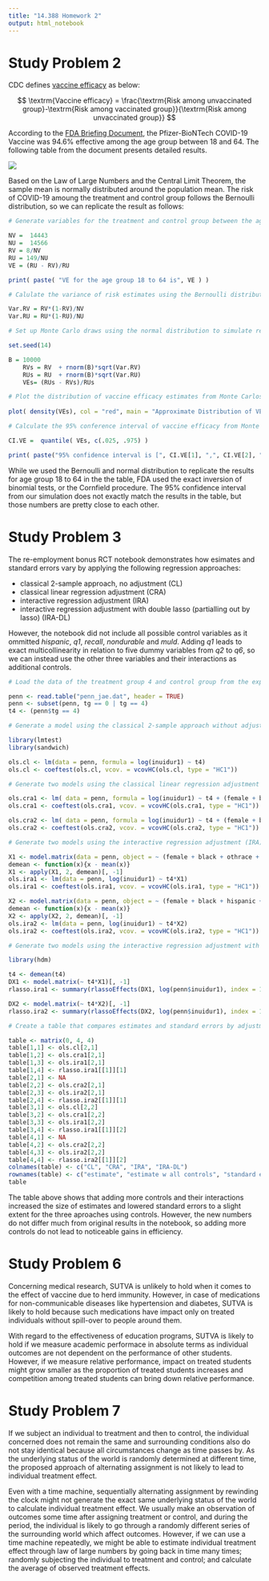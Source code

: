 ```yaml
---
title: "14.388 Homework 2"
output: html_notebook
---
```


# Study Problem 2

CDC defines [vaccine efficacy](www.cdc.gov/csels/dsepd/ss1978/lesson3/section6.html) as below:

$$ \textrm{Vaccine efficacy} = \frac{\textrm{Risk among unvaccinated group}-\textrm{Risk among vaccinated group}}{\textrm{Risk among unvaccinated group}} $$

According to the [FDA Briefing Document](www.fda.gov/media/144245/download), the Pfizer-BioNTech COVID-19 Vaccine was 94.6% effective among the age group between 18 and 64. The following table from the document presents detailed results.

![]( HW2-P2.png )

Based on the Law of Large Numbers and the Central Limit Theorem, the sample mean is normally distributed around the population mean. The risk of COVID-19 amoung the treatment and control group follows the Bernoulli distribution, so we can replicate the result as follows:


```r
# Generate variables for the treatment and control group between the age of 18 and 64, based on the table.

NV =  14443
NU =  14566
RV = 8/NV
RU = 149/NU
VE = (RU - RV)/RU

print( paste( "VE for the age group 18 to 64 is", VE ) )

# Calulate the variance of risk estimates using the Bernoulli distribution.

Var.RV = RV*(1-RV)/NV
Var.RU = RU*(1-RU)/NU

# Set up Monte Carlo draws using the normal distribution to simulate repeated experients.

set.seed(14)

B = 10000
    RVs = RV  + rnorm(B)*sqrt(Var.RV)
    RUs = RU  + rnorm(B)*sqrt(Var.RU)
    VEs= (RUs - RVs)/RUs

# Plot the distribution of vaccine efficacy estimates from Monte Carlos draws.
    
plot( density(VEs), col = "red", main = "Approximate Distribution of VE estimates" )

# Calculate the 95% conference interval of vaccine efficacy from Monte Carlos draws.

CI.VE =  quantile( VEs, c(.025, .975) )

print( paste("95% confidence interval is [", CI.VE[1], ",", CI.VE[2], "]"), digits = 4 )
```

While we used the Bernoulli and normal distribution to replicate the results for age group 18 to 64 in the the table, FDA used the exact inversion of binomial tests, or the Cornfield procedure. The 95% confidence interval from our simulation does not exactly match the results in the table, but those numbers are pretty close to each other.

# Study Problem 3

The re-employment bonus RCT notebook demonstrates how esimates and standard errors vary by applying the following regression approaches:

* classical 2-sample approach, no adjustment (CL)
* classical linear regression adjustment (CRA)
* interactive regression adjustment (IRA)
* interactive regression adjustment with double lasso (partialling out by lasso) (IRA-DL)

However, the notebook did not include all possible control variables as it ommitted *hispanic*, *q1*, *recall*, *nondurable* and *muld*. Adding *q1* leads to exact multicollinearity in relation to five dummy variables from *q2* to *q6*, so we can instead use the other three variables and their interactions as additional controls. 

```r
# Load the data of the treatment group 4 and control group from the experiment.

penn <- read.table("penn_jae.dat", header = TRUE)
penn <- subset(penn, tg == 0 | tg == 4)
t4 <- (penn$tg == 4)

# Generate a model using the classical 2-sample approach without adjustment (CL)

library(lmtest)
library(sandwich)

ols.cl <- lm(data = penn, formula = log(inuidur1) ~ t4)
ols.cl <- coeftest(ols.cl, vcov. = vcovHC(ols.cl, type = "HC1"))

# Generate two models using the classical linear regression adjustment (CRA) with fewer and more controls

ols.cra1 <- lm( data = penn, formula = log(inuidur1) ~ t4 + (female + black + othrace + factor(dep) + q2 + q3 + q4 + q5 + q6 + agelt35 + agegt54 + durable + lusd + husd)^2 )
ols.cra1 <- coeftest(ols.cra1, vcov. = vcovHC(ols.cra1, type = "HC1"))

ols.cra2 <- lm( data = penn, formula = log(inuidur1) ~ t4 + (female + black + hispanic + othrace + factor(dep) + q2 + q3 + q4 + q5 + q6 + recall + agelt35 + agegt54 + durable + nondurable + lusd + husd + muld)^2 )
ols.cra2 <- coeftest(ols.cra2, vcov. = vcovHC(ols.cra2, type = "HC1"))

# Generate two models using the interactive regression adjustment (IRA) with fewer and more controls

X1 <- model.matrix(data = penn, object = ~ (female + black + othrace + factor(dep) + q2 + q3 + q4 + q5 + q6 + agelt35 + agegt54 + durable + lusd + husd)^2 )
demean <- function(x){x - mean(x)}
X1 <- apply(X1, 2, demean)[, -1]
ols.ira1 <- lm(data = penn, log(inuidur1) ~ t4*X1)
ols.ira1 <- coeftest(ols.ira1, vcov. = vcovHC(ols.ira1, type = "HC1"))

X2 <- model.matrix(data = penn, object = ~ (female + black + hispanic + othrace + factor(dep) + q2 + q3 + q4 + q5 + q6 + recall + agelt35 + agegt54 + durable + nondurable + lusd + husd + muld)^2 )
demean <- function(x){x - mean(x)}
X2 <- apply(X2, 2, demean)[, -1]
ols.ira2 <- lm(data = penn, log(inuidur1) ~ t4*X2)
ols.ira2 <- coeftest(ols.ira2, vcov. = vcovHC(ols.ira2, type = "HC1"))

# Generate two models using the interactive regression adjustment with double lasso (partialling out by lasso) (IRA-DL) with fewer and more controls

library(hdm)

t4 <- demean(t4)
DX1 <- model.matrix(~ t4*X1)[, -1]
rlasso.ira1 <- summary(rlassoEffects(DX1, log(penn$inuidur1), index = 1))

DX2 <- model.matrix(~ t4*X2)[, -1]
rlasso.ira2 <- summary(rlassoEffects(DX2, log(penn$inuidur1), index = 1))

# Create a table that compares estimates and standard errors by adjustment approach and the number of controls

table <- matrix(0, 4, 4)
table[1,1] <- ols.cl[2,1]
table[1,2] <- ols.cra1[2,1]
table[1,3] <- ols.ira1[2,1]
table[1,4] <- rlasso.ira1[[1]][1]
table[2,1] <- NA
table[2,2] <- ols.cra2[2,1]
table[2,3] <- ols.ira2[2,1]
table[2,4] <- rlasso.ira2[[1]][1]
table[3,1] <- ols.cl[2,2]
table[3,2] <- ols.cra1[2,2]
table[3,3] <- ols.ira1[2,2]
table[3,4] <- rlasso.ira1[[1]][2]
table[4,1] <- NA
table[4,2] <- ols.cra2[2,2]
table[4,3] <- ols.ira2[2,2]
table[4,4] <- rlasso.ira2[[1]][2]
colnames(table) <- c("CL", "CRA", "IRA", "IRA-DL")
rownames(table) <- c("estimate", "estimate w all controls", "standard error", "standard error w all controls")
table

```

The table above shows that adding more controls and their interactions increased the size of estimates and lowered standard errors to a slight extent for the three aproaches using controls. However, the new numbers do not differ much from original results in the notebook, so adding more controls do not lead to noticeable gains in efficiency.

# Study Problem 6

Concerning medical research, SUTVA is unlikely to hold when it comes to the effect of vaccine due to herd immunity. However, in case of medications for non-communicable diseases like hypertension and diabetes, SUTVA is likely to hold because such medications have impact only on treated individuals without spill-over to people around them.

With regard to the effectiveness of education programs, SUTVA is likely to hold if we measure academic performace in absolute terms as individual outcomes are not dependent on the performance of other students. However, if we measure relative performance, impact on treated students might grow smaller as the proportion of treated students increases and competition among treated students can bring down relative performance.

# Study Problem 7

If we subject an individual to treatment and then to control, the individual concerned does not remain the same and surrounding conditions also do not stay identical because all circumstances change as time passes by. As the underlying status of the world is randomly determined at different time, the proposed approach of alternating assignment is not likely to lead to individual treatment effect.

Even with a time machine, sequentially alternating assignment by rewinding the clock might not generate the exact same underlying status of the world to calculate individual treatment effect. We usually make an observation of outcomes some time after assigning treatment or control, and during the period, the individual is likely to go through a randomly different series of the surrounding world which affect outcomes. However, if we can use a time machine repeatedly, we might be able to estimate individual treatment effect through law of large numbers by going back in time many times; randomly subjecting the individual to treatment and control; and calculate the average of observed treatment effects.